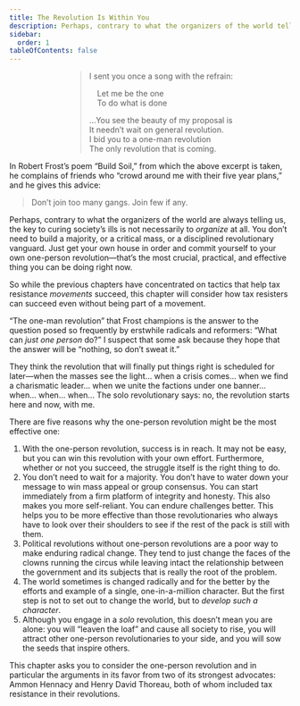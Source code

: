 ```yaml
---
title: The Revolution Is Within You
description: Perhaps, contrary to what the organizers of the world tell us, the key to curing society’s ills is not necessarily to organize at all.
sidebar:
  order: 1
tableOfContents: false
---
```


<div style="width: fit-content; margin-right: auto; margin-left: auto;">

> I sent you once a song with the refrain:
>
>  Let me be the one\
>  To do what is done
>
> …You see the beauty of my proposal is\
> It needn’t wait on general revolution.\
> I bid you to a one-man revolution\
> The only revolution that is coming.

</div>

In Robert Frost’s poem “Build Soil,” from which the above excerpt is taken, he complains of friends who “crowd around me with their five year plans,” and he gives this advice:

> Don’t join too many gangs. Join few if any.

Perhaps, contrary to what the organizers of the world are always telling us, the key to curing society’s ills is not necessarily to *organize* at all.
You don’t need to build a majority, or a critical mass, or a disciplined revolutionary vanguard.
Just get your own house in order and commit yourself to your own one-person revolution—that’s the most crucial, practical, and effective thing you can be doing right now.

So while the previous chapters have concentrated on tactics that help tax resistance *movements* succeed, this chapter will consider how tax resisters can succeed even without being part of a movement.

“The one-man revolution” that Frost champions is the answer to the question posed so frequently by erstwhile radicals and reformers: “What can *just one person* do?”
I suspect that some ask because they hope that the answer will be “nothing, so don’t sweat it.”

They think the revolution that will finally put things right is scheduled for later—when the masses see the light… when a crisis comes… when we find a charismatic leader… when we unite the factions under one banner… when… when… when…
The solo revolutionary says: no, the revolution starts here and now, with me.

There are five reasons why the one-person revolution might be the most effective one:

1. With the one-person revolution, success is in reach.
   It may not be easy, but you can win this revolution with your own effort.
   Furthermore, whether or not you succeed, the struggle itself is the right thing to do.
1. You don’t need to wait for a majority.
   You don’t have to water down your message to win mass appeal or group consensus.
   You can start immediately from a firm platform of integrity and honesty.
   This also makes you more self-reliant.
   You can endure challenges better.
   This helps you to be more effective than those revolutionaries who always have to look over their shoulders to see if the rest of the pack is still with them.
1. Political revolutions without one-person revolutions are a poor way to make enduring radical change.
   They tend to just change the faces of the clowns running the circus while leaving intact the relationship between the government and its subjects that is really the root of the problem.
1. The world sometimes is changed radically and for the better by the efforts and example of a single, one-in-a-million character.
   But the first step is not to set out to change the world, but to *develop such a character*.
1. Although you engage in a *solo* revolution, this doesn’t mean you are alone: you will “leaven the loaf” and cause all society to rise, you will attract other one-person revolutionaries to your side, and you will sow the seeds that inspire others.

This chapter asks you to consider the one-person revolution and in particular the arguments in its favor from two of its strongest advocates: Ammon Hennacy and Henry David Thoreau, both of whom included tax resistance in their revolutions.

<Aside type="wikipedia" title="Wikipedia">
  <WikipediaBadge title="Robert Frost" />
  <WikipediaBadge title="Henry David Thoreau" />
  <WikipediaBadge title="Ammon Hennacy" />
</Aside>
